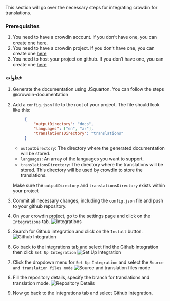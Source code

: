 

This section will go over the necessary steps for integrating crowdin for translations.

### Prerequisites
1. You need to have a crowdin account. If you don't have one, you can create one [here](https://crowdin.com/).
2. You need to have a crowdin project. If you don't have one, you can create one [here](https://crowdin.com/project/create)
3. You need to host your project on github. If you don't have one, you can create one [here](https://github.com)

### خطوات
1. Generate the documentation using JSquarton. You can follow the steps @crowdin-documentation
2. Add a `config.json` file to the root of your project. The file should look like this:

   ```json
        {
            "outputDirectory": "docs",
            "languages": ["en", "ar"],
            "translationsDirectory": "translations"
        }
    ```
    
    - `outputDirectory`: The directory where the generated documentation will be stored.
    - `languages`: An array of the languages you want to support.
    - `translationsDirectory`: The directory where the translations will be stored. This directory will be used by crowdin to store the translations.
    
    Make sure the `outputDirectory` and `translationsDirectory` exists within your project
3. Commit all necessary changes, including the `config.json` file and push to your github repository.
4. On your crowdin project, go to the settings page and click on the `Integrations` tab.
   ![Integrations]('../images/open_integrations_tab.png')
5. Search for Github integration and click on the `Install` button.
   ![Github Integration]('../images/search_github_integration.png')
6. Go back to the integrations tab and select find the Github integration then click `Set Up Integration`
   ![Set Up Integration]('../images/open_integrations_tab.png')
7. Click the dropdown menu for `Set Up Integration` and select the `Source and translation files mode`
   ![Source and translation files mode]('../images/source_and_translation_mode.png')
8. Fill the repository details, specify the branch for translations and translation mode.
   ![Repository Details]('../images/select_github_repo.png')
9. Now go back to the Integrations tab and select Github Integration.
